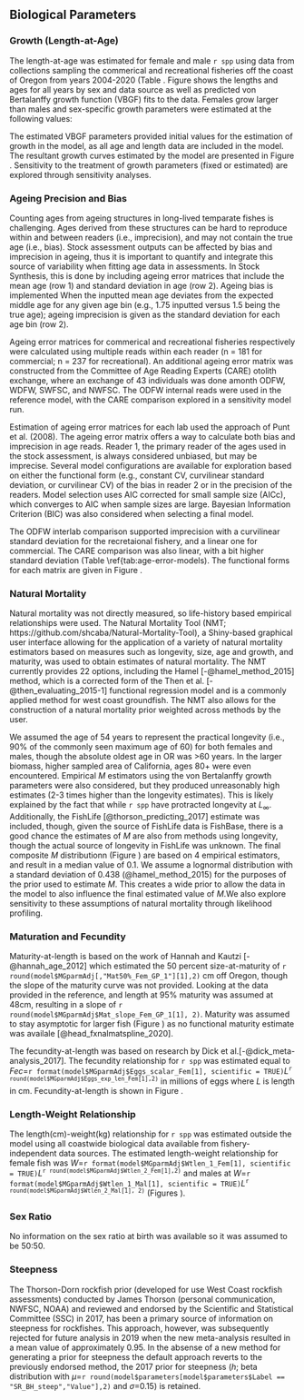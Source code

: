 ## Biological Parameters

### Growth (Length-at-Age)

The length-at-age was estimated for female and male `r spp` using data from collections sampling the commerical and recreational fisheries off the coast of Oregon from years 2004-2020 (Table \ref{tab:len-at-age-samps}. Figure \ref{fig:len-age-data} shows the lengths and ages for all years by sex and data source as well as predicted von Bertalanffy growth function (VBGF) fits to the data. Females grow larger than males and sex-specific growth parameters were estimated at the following values:

\begin{centering}

Females $L_{\infty}$ = `r round(model$MGparmAdj$L_at_Amax_Fem_GP_1[1], 1)` cm; $k$ = `r round(model$MGparmAdj$VonBert_K_Fem_GP_1[1], 3)`; $t_0$ = `r round(model$Growth_Parameters[1,10], 2)`

Males $L_{\infty}$ = `r round(model$MGparmAdj$L_at_Amax_Mal_GP_1[1], 1)` cm; $k$ = `r round(model$MGparmAdj$VonBert_K_Mal_GP_1[1], 3)`; $t_0$ = `r round(model$Growth_Parameters[2,10], 2)`

\end{centering}

\vspace{0.5cm}

The estimated VBGF parameters provided initial values for the estimation of growth in the model, as all age and length data are included in the model. The resultant growth curves estimated by the model are presented in Figure \ref{fig:len-age-ss}. Sensitivity to the treatment of growth parameters (fixed or estimated) are explored through sensitivity analyses.


### Ageing Precision and Bias
Counting ages from ageing structures in long-lived temparate fishes is challenging. Ages derived from these structures can be hard to reproduce within and between readers (i.e., imprecision), and may not contain the true age (i.e., bias). Stock assessment outputs can be affected by bias and imprecision in ageing, thus it is important to quantify and integrate this source of variability when fitting age data in assessments. In Stock Synthesis, this is done by including ageing error matrices that include the mean age (row 1) and standard deviation in age (row 2). Ageing bias is implemented When the inputted mean age deviates from the expected middle age for any given age bin (e.g., 1.75 inputted versus 1.5 being the true age); ageing imprecision is given as the standard deviation for each age bin (row 2).

Ageing error matrices for commerical and recreational fisheries respectively were calculated using multiple reads within each reader (n = 181 for commercial; n = 237  for recreational). An additional ageing error matrix was constructed from the Committee of Age Reading Experts (CARE) otolith exchange, where an exchange of 43 individuals was done amonth ODFW, WDFW, SWFSC, and NWFSC. The ODFW internal reads were used in the reference model, with the CARE comparison explored in a sensitivity model run.

Estimation of ageing error matrices for each lab used the approach of Punt et al. (2008). The ageing error matrix offers a way to calculate both bias and imprecision in age reads. Reader 1, the primary reader of the ages used in the stock assessment, is always considered unbiased, but may be imprecise. Several model configurations are available for exploration based on either the functional form (e.g., constant CV, curvilinear standard deviation, or curvilinear CV) of the bias in reader 2 or in the precision of the readers. Model selection uses AIC corrected for small sample size (AICc), which converges to AIC when sample sizes are large. Bayesian Information Criterion (BIC) was also considered when selecting a final model.

The ODFW interlab comparison supported imprecision with a curvilinear standard deviation for the recretaional fishery, and a linear one for commercial. The CARE comparison was also linear, with a bit higher standard deviation (Table \ref{tab:age-error-models). The functional forms for each matrix are given in Figure \ref{fig:age-error}.


### Natural Mortality

Natural mortality was not directly measured, so life-history based empirical relationships were used. The Natural Mortality Tool (NMT; https://github.com/shcaba/Natural-Mortality-Tool), a Shiny-based graphical user interface allowing for the application of a variety of natural mortality estimators based on measures such as longevity, size, age and growth, and maturity, was used to obtain estimates of natural mortality. The NMT currently provides 22 options, including the Hamel [-@hamel_method_2015] method, which is a corrected form of the Then et al. [-@then_evaluating_2015-1] functional regression model and is a commonly applied method for west coast groundfish. The NMT also allows for the construction of a natural mortality prior weighted across methods by the user. 

We assumed the age of 54 years to represent the practical longevity (i.e., 90% of the commonly seen maximum age of 60) for both females and males, though the absolute oldest age in OR was >60 years. In the larger biomass, higher sampled area of California, ages 80+ were even encountered. Empirical $M$ estimators using the von Bertalanffy growth parameters were also considered, but they produced unreasonably high estimates (2-3 times higher than the longevity estimates). This is likely explained by the fact that while `r spp` have protracted longevity at $L_{\infty}$. Additionally, the FishLife [@thorson_predicting_2017] estimate was included, though, given the source of FishLife data is FishBase, there is a good chance the estimates of $M$ are also from methods using longevity, though the actual source of longevity in FishLife was unknown. The final composite $M$ distributionn (Figure \ref{fig:M_composite_dists}) are based on 4 empirical estimators, and result in a median value of 0.1. We assume a lognormal distribution with a standard deviation of 0.438 (@hamel_method_2015) for the purposes of the prior used to estimate $M$. This creates a wide prior to allow the data in the model to also influence the final estimated value of $M$.We also explore sensitivity to these assumptions of natural mortality through likelihood profiling.


### Maturation and Fecundity

Maturity-at-length is based on the work of Hannah and Kautzi [-@hannah_age_2012] which estimated the 50 percent size-at-maturity of `r round(model$MGparmAdj[,"Mat50%_Fem_GP_1"][1],2)` cm off Oregon, though the slope of the maturity curve was not provided. Looking at the data provided in the reference, and length at 95% maturity was assumed at 48cm, resulting in a slope of `r round(model$MGparmAdj$Mat_slope_Fem_GP_1[1], 2)`. Maturity was assumed to stay asymptotic for larger fish (Figure \ref{fig:maturity}) as no functional maturity estimate was availale [@head_fxnalmatspline_2020]. 

The fecundity-at-length was based on research by Dick et al.[-@dick_meta-analysis_2017]. The fecundity relationship for `r spp` was estimated equal to $Fec$=`r format(model$MGparmAdj$Eggs_scalar_Fem[1], scientific = TRUE)`$L$^`r round(model$MGparmAdj$Eggs_exp_len_Fem[1],2)`^ in millions of eggs where $L$ is length in cm. Fecundity-at-length is shown in Figure \ref{fig:fecundity}.


### Length-Weight Relationship

The length(cm)-weight(kg) relationship for `r spp` was estimated outside the model using all coastwide biological data available from fishery-independent data sources. The estimated length-weight relationship for female fish was $W$=`r format(model$MGparmAdj$Wtlen_1_Fem[1], scientific = TRUE)`$L$^`r round(model$MGparmAdj$Wtlen_2_Fem[1],2)`^ and males at $W$=`r format(model$MGparmAdj$Wtlen_1_Mal[1], scientific = TRUE)`$L$^`r round(model$MGparmAdj$Wtlen_2_Mal[1], 2)`^ (Figures \ref{fig:len-weight}).


### Sex Ratio

No information on the sex ratio at birth was available so it was assumed to be 50:50. 


### Steepness

The Thorson-Dorn rockfish prior (developed for use West Coast rockfish assessments) conducted by James Thorson (personal communication, NWFSC, NOAA) and reviewed and endorsed by the Scientific and Statistical Committee (SSC) in 2017, has been a primary source of information on steepness for rockfishes. This approach, however, was subsequently rejected for future analysis in 2019 when the new meta-analysis resulted in a mean value of approximately 0.95. In the absense of a new method for generating a prior for steepness the default approach reverts to the previously endorsed method, the 2017 prior for steepness ($h$; beta distribution with $\mu$=`r round(model$parameters[model$parameters$Label == "SR_BH_steep","Value"],2)` and $\sigma$=0.15) is retained.  
